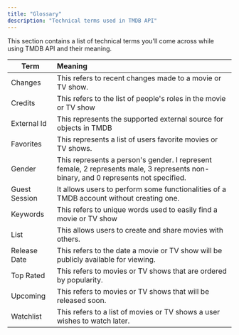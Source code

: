 ```yaml
---
title: "Glossary"
description: "Technical terms used in TMDB API"
---
```


This section contains a list of technical terms you'll come across while using TMDB API and their meaning.

| Term          | Meaning                                                                                                                            |
| ------------- | :--------------------------------------------------------------------------------------------------------------------------------- |
| Changes       | This refers to recent changes made to a movie or TV show.                                                                          |
| Credits       | This refers to the list of people's roles in the movie or TV show                                                                  |
| External Id   | This represents the supported external source for objects in TMDB                                                                  |
| Favorites     | This represents a list of users favorite movies or TV shows.                                                                       |
| Gender        | This represents a person's gender. I represent female, 2 represents male, 3 represents non-binary, and 0 represents not specified. |
| Guest Session | It allows users to perform some functionalities of a TMDB account without creating one.                                            |
| Keywords      | This refers to unique words used to easily find a movie or TV show                                                                 |
| List          | This allows users to create and share movies with others.                                                                          |
| Release Date  | This refers to the date a movie or TV show will be publicly available for viewing.                                                 |
| Top Rated     | This refers to movies or TV shows that are ordered by popularity.                                                                  |
| Upcoming      | This refers to movies or TV shows that will be released soon.                                                                      |
| Watchlist     | This refers to a list of movies or TV shows a user wishes to watch later.                                                          |